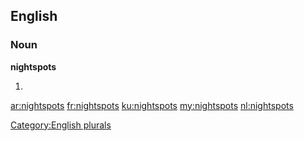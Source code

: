 ==English==

===Noun===
'''nightspots'''

# {{plural of|nightspot}}

[[Category:English plurals]]

[[ar:nightspots]]
[[fr:nightspots]]
[[ku:nightspots]]
[[my:nightspots]]
[[nl:nightspots]]